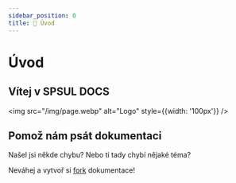 ```yaml
---
sidebar_position: 0
title: 🚀 Úvod
---
```


# Úvod

## Vítej v **SPSUL DOCS**


<img src="/img/page.webp" alt="Logo" style={{width: '100px'}} />

## Pomož nám psát dokumentaci
Našel jsi někde chybu? Nebo ti tady chybí nějaké téma? 

Neváhej a vytvoř si [fork](https://github.com/losbagros/docs/fork) dokumentace!